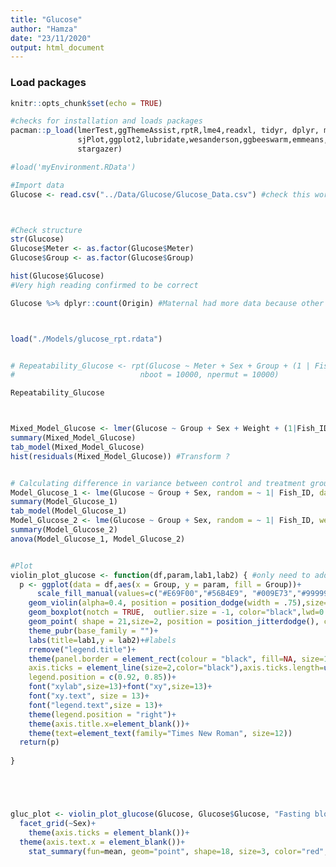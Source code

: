 ```yaml
---
title: "Glucose"
author: "Hamza"
date: "23/11/2020"
output: html_document
---
```


### Load packages
```r
knitr::opts_chunk$set(echo = TRUE)

#checks for installation and loads packages
pacman::p_load(lmerTest,ggThemeAssist,rptR,lme4,readxl, tidyr, dplyr, magrittr, lubridate, stringr, purrr,
               sjPlot,ggplot2,lubridate,wesanderson,ggbeeswarm,emmeans,patchwork,viridis,nlme,Rmisc,ggpubr,
               stargazer)

#load('myEnvironment.RData')
```

```r
#Import data
Glucose <- read.csv("../Data/Glucose/Glucose_Data.csv") #check this works, issues with file directories



#Check structure
str(Glucose)
Glucose$Meter <- as.factor(Glucose$Meter)
Glucose$Group <- as.factor(Glucose$Group)

hist(Glucose$Glucose)
#Very high reading confirmed to be correct

Glucose %>% dplyr::count(Origin) #Maternal had more data because other groups had one set not done properly



load("./Models/glucose_rpt.rdata")


# Repeatability_Glucose <- rpt(Glucose ~ Meter + Sex + Group + (1 | Fish_ID), grname = "Fish_ID", data = Glucose, datatype = "Gaussian", 
#                            nboot = 10000, npermut = 10000)

Repeatability_Glucose



Mixed_Model_Glucose <- lmer(Glucose ~ Group + Sex + Weight + (1|Fish_ID), data=Glucose)
summary(Mixed_Model_Glucose)
tab_model(Mixed_Model_Glucose)
hist(residuals(Mixed_Model_Glucose)) #Transform ?


# Calculating difference in variance between control and treatment group 
Model_Glucose_1 <- lme(Glucose ~ Group + Sex, random = ~ 1| Fish_ID, data = Glucose, na.action = na.omit) #Mixed model without variance structure
summary(Model_Glucose_1)
tab_model(Model_Glucose_1)
Model_Glucose_2 <- lme(Glucose ~ Group + Sex, random = ~ 1| Fish_ID, weights = varIdent(form=~1|Group), data = Glucose, na.action = na.omit) #mixed model with variance structure varIdent
summary(Model_Glucose_2)
anova(Model_Glucose_1, Model_Glucose_2)


#Plot
violin_plot_glucose <- function(df,param,lab1,lab2) { #only need to add dataframe, parameter, and labels for axes
  p <- ggplot(data = df,aes(x = Group, y = param, fill = Group))+
      scale_fill_manual(values=c("#E69F00","#56B4E9", "#009E73","#999999"), labels = c("F1M", "F1P", "F1C", "F1T"))+ #color scheme
    geom_violin(alpha=0.4, position = position_dodge(width = .75),size=0.5,color="black")+ #violin plot to display distribution density
    geom_boxplot(notch = TRUE,  outlier.size = -1, color="black",lwd=0.9, alpha = 0.5)+#boxplot to display quantiles
    geom_point( shape = 21,size=2, position = position_jitterdodge(), color="black",alpha=1)+#scatterplot of individual data points
    theme_pubr(base_family = "")+
    labs(title=lab1,y = lab2)+#labels
    rremove("legend.title")+
    theme(panel.border = element_rect(colour = "black", fill=NA, size=1),
    axis.ticks = element_line(size=2,color="black"),axis.ticks.length=unit(0.2,"cm"),
    legend.position = c(0.92, 0.85))+
    font("xylab",size=13)+font("xy",size=13)+
    font("xy.text", size = 13)+
    font("legend.text",size = 13)+
    theme(legend.position = "right")+
    theme(axis.title.x=element_blank())+
    theme(text=element_text(family="Times New Roman", size=12))
  return(p)
  
}





gluc_plot <- violin_plot_glucose(Glucose, Glucose$Glucose, "Fasting blood glucose (mmol/L) levels", "mmol/L")+
  facet_grid(~Sex)+
    theme(axis.ticks = element_blank())+
  theme(axis.text.x = element_blank())+
    stat_summary(fun=mean, geom="point", shape=18, size=3, color="red", fill="red")
  

```

